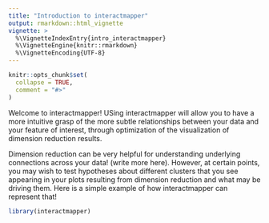 ```yaml
---
title: "Introduction to interactmapper"
output: rmarkdown::html_vignette
vignette: >
  %\VignetteIndexEntry{intro_interactmapper}
  %\VignetteEngine{knitr::rmarkdown}
  %\VignetteEncoding{UTF-8}
---
```


```r
knitr::opts_chunk$set(
  collapse = TRUE,
  comment = "#>"
)
```
Welcome to interactmapper! USing interactmapper will allow you to have a more intuitive grasp of the more subtle relationships between your data and your feature of interest, through optimization of the visualization of dimension reduction results.

Dimension reduction can be very helpful for understanding underlying connections across your data! (write more here). However, at certain points, you may wish to test hypotheses about different clusters that you see appearing in your plots resulting from dimension reduction and what may be driving them. Here is a simple example of how interactmapper can represent that!
```r
library(interactmapper)
```
